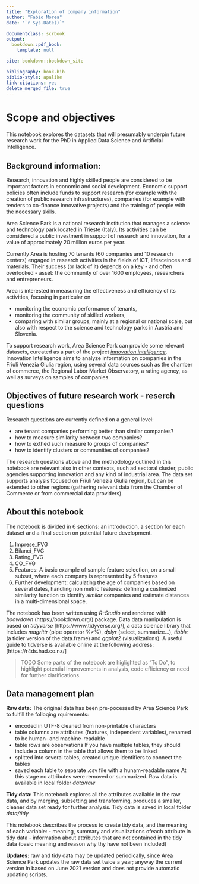 ```yaml
--- 
title: "Exploration of company information"
author: "Fabio Morea"
date: "`r Sys.Date()`"

documentclass: scrbook
output:
  bookdown::pdf_book:
    template: null

site: bookdown::bookdown_site 

bibliography: book.bib
biblio-style: apalike
link-citations: yes
delete_merged_file: true
---
```

<!-- more options for pdf format -->
<!-- documentclass: scrbook -->
<!-- output: -->
<!--   bookdown::pdf_book: -->
<!--     template: null -->
 
<!-- documentclass: book -->
<!-- output: -->
<!--   bookdown::pdf_document2: default -->
<!--   bookdown::gitbook: default -->
<!-- site: bookdown::bookdown_site -->

 <!-- output: -->
 <!--  bookdown::pdf_book: -->
 <!--    base_format: rticles::jss_article -->
    
# Scope and objectives  

This notebook explores the datasets that will presumably underpin future research work for the PhD in Applied Data Science and Artificial Intelligence. 

## Background information: 
Research, innovation and highly skilled people are considered to be important factors in economic and social development. 
Economic support policies often include funds to support research (for example with the creation of public research infrastructures), companies (for example with tenders to co-finance innovative projects) and the training of people with the necessary skills.

Area Science Park is a national research institution that manages a science and technology park located in Trieste (Italy). Its activities can be considered a public investment in support of research and innovation, for a value of approximately 20 million euros per year. 

Currently Area is hosting 70 tenants (60 companies and 10 research centers) engaged in research activities in the fields of ICT, lifesceinces and materials. Their success (or lack of it) depends on a key - and often overlooked - asset: the community of over 1600 employees, researchers and entrepreneurs.  

Area is interested in measuring the effectiveness and efficiency of its activities, focusing in particular on 

- monitoring the economic performance of tenants,
- monitoring the community of skilled workers,
- comparing with similar groups, mainly at a regional or national scale, but also with respect to the science and technology parks in Austria and Slovenia.

To support research work, Area Science Park can provide some relevant datasets, cureated as a part of the project [*innovation intelligence*](https://www.innovationintelligence.it/). Innovation Intelligence aims to analyze information on companies in the Friuli Venezia Giulia region, using several data sources such as the chamber of commerce, the Regional Labor Market Observatory, a rating agency, as well as surveys on samples of companies. 

## Objectives of future research work - reserch questions
Research questions are currently defined on a general level: 

- are tenant companies performing better than similar companies?
- how to measure similarity between two companies?
- how to exthed such measure to groups of companies?
- how to identify clusters or communities of companies? 

The research questions above and the methodology outlined in this notebook are relevant also in other contexts, such ad sectoral cluster, public agencies supporting innovation and any kind of industrial area. The data set supports analysis focused on Friuli Venezia Giulia region, but can be extended to other regions (gathering relevant data from the Chamber of Commerce or from commercial data providers).

## About this notebook 
The notebook is divided in 6 sections: an introduction, a section for each dataset and a final section on potential future development.

1. Imprese_FVG
2. Bilanci_FVG
3. Rating_FVG 
4. CO_FVG
5. Features: A basic example of sample feature selection, on a small subset, where each company is represented by 5 features 
6. Further development: calculating the age of companies based on several dates, handling non metric features: defining a custimized similarity function to identify *similar* companies and estimate distances in a multi-dimensional space.


The notebook has been  written using *R-Studio* and rendered with *boowdown* (https://bookdown.org/) package. 
Data data manipulation is based on *tidyverse* [https://www.tidyverse.org/], a data science library that includes *magrittr* (pipe operator %>%), *dplyr* (select, summarize...), *tibble* (a tidier version of the data.frame) and *ggplot2* (visualizations).
A useful guide to tidverse is available online at the following address: [https://r4ds.had.co.nz/]

> TODO Some parts of the notebook are higlighted as "To Do", to highlight potential improvements in analysis, code efficiency or need for further clarifications.

## Data management plan

**Raw data:** The original data has been pre-pocessed by Area Science Park to fulfill the folloqing rquirements:

- encoded in UTF-8 cleaned from non-printable characters
- table columns are attributes (features, independent variables), renamed to be human- and machine-readable
- table rows are observations  If you have multiple tables, they should include a column in the table that allows them to be linked
- splitted into several tables, created unique identifiers to connect the tables
- saved each table to separate .csv file with a hunam-readable name
At this stage no attributes were removed or summarized. Raw data is available in local folder *data/raw*

**Tidy data:** This notebook explores all the attributes available in the raw data, and by merging, subsetting and transforming,  produces a smaller, cleaner data set ready for further analysis. Tidy data is saved in local folder *data/tidy*

This notebook describes the process to create tidy data, and the meaning of each variable:
- meaning, summary and visualizations ofeach attribute in tidy data
- information about attributes that are not contained in the tidy data (basic meaning and reason why thy have not been included)

**Updates:** raw and tidy data may be updated periodically, since Area Science Park updates the raw data set twice a year; anyway the current version in based on June 2021 version and does not provide automatic updating scripts. 

